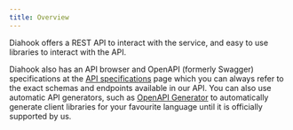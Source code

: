 ```yaml
---
title: Overview
---
```


Diahook offers a REST API to interact with the service, and easy to use libraries to interact with the API.

Diahook also has an API browser and OpenAPI (formerly Swagger) specifications at the [API specifications](https://api.diahook.com/docs) page which you can always refer to the exact schemas and endpoints available in our API. You can also use automatic API generators, such as [OpenAPI Generator](https://github.com/OpenAPITools/openapi-generator) to automatically generate client libraries for your favourite language until it is officially supported by us.
